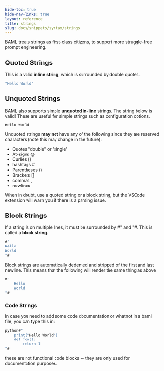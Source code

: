 ```yaml
---
hide-toc: true
hide-nav-links: true
layout: reference
title: strings
slug: docs/snippets/syntax/strings
---
```



BAML treats strings as first-class citizens, to support more struggle-free prompt engineering.

## Quoted Strings

This is a valid **inline string**, which is surrounded by double quotes.

```llvm
"Hello World"
```

## Unquoted Strings

BAML also supports simple **unquoted in-line** strings. The string below is valid! These are useful for simple strings such as configuration options.

```
Hello World
```

Unquoted strings **may not** have any of the following since they are reserved characters (note this may change in the future):

- Quotes "double" or 'single'
- At-signs @
- Curlies {}
- hashtags #
- Parentheses ()
- Brackets []
- commas ,
- newlines

When in doubt, use a quoted string or a block string, but the VSCode extension will warn you if there is a parsing issue.

## Block Strings

If a string is on multiple lines, it must be surrounded by #" and "#. This is called a **block string**.

```llvm
#"
Hello
World
"#
```

Block strings are automatically dedented and stripped of the first and last newline. This means that the following will render the same thing as above

```llvm
#"
    Hello
    World
"#
```

### Code Strings

In case you need to add some code documentation or whatnot in a baml file, you can type this in:
```llvm
python#"
    print("Hello World")
    def foo():
        return 1
"#
```
these are not functional code blocks -- they are only used for documentation purposes.
